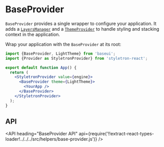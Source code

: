 <!--
Copyright (c) 2018-2020 Uber Technologies, Inc.

This source code is licensed under the MIT license found in the
LICENSE file in the root directory of this source tree.
-->



# BaseProvider

`BaseProvider` provides a single wrapper to configure your application.
It adds a [`LayersManager`](/components/layer/)
and a [`ThemeProvider`](/guides/theming#the-themeprovider)
to handle styling and stacking context in the application.

Wrap your application with the `BaseProvider` at its root:

```jsx
import {BaseProvider, LightTheme} from 'baseui';
import {Provider as StyletronProvider} from 'styletron-react';

export default function App() {
  return (
    <StyletronProvider value={engine}>
      <BaseProvider theme={LightTheme}>
        <YourApp />
      </BaseProvider>
    </StyletronProvider>
  );
}
```

## API

<API
  heading="BaseProvider API"
  api={require('!!extract-react-types-loader!../../../src/helpers/base-provider.js')}
/>
